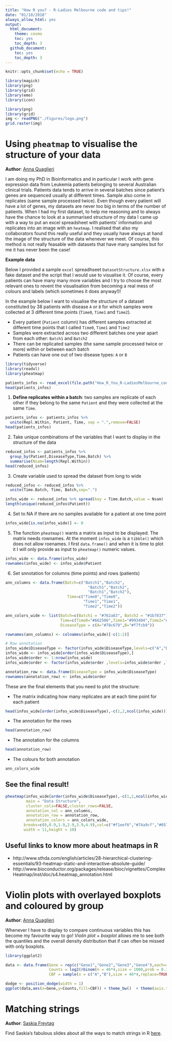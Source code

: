 ```yaml
---
title: "How R you? - R-Ladies Melbourne code and tips!"
date: "01/10/2018"
always_allow_html: yes
output:
  html_document:
    theme: cosmo
    toc: yes
    toc_depth: 3
  github_document:
    toc: yes
    toc_depth: 3
---
```



```r
knitr::opts_chunk$set(echo = TRUE)

library(magick)
library(png)
library(grid)
library(emo)
library(icon)
```


```r
library(png)
library(grid)
img <- readPNG("./Figures/logo.png")
grid.raster(img)
```



# Using `pheatmap` to visualise the structure of your data 

**Author**: [Anna Quaglieri](https://github.com/annaquaglieri16)

I am doing my PhD in Bioinformatics and in particular I work with gene expression data from Leukemia patients belonging to several Australian clinical trials. Patients data tends to arrive in several batches since patient's genes are sequenced usually at different times. Sample also come in replicates (same sample processed twice). Even though every patient will have a lot of genes, my datasets are never too big in terms of the number of patients. When I had my first dataset, to help me reasoning and to always have the chance to look at a summarised structure of my data I came up with a way to put an excel spreadsheet with patients' information and replicates into an image with an `heatmap`. I realised that also my collaborators found this really useful and they usually have always at hand the image of the structure of the data whenever we meet. Of course, this method is not really feasable with datasets that have many samples but for me it has never been the case!

**Example data**

Below I provided a sample `excel` spreadhseet `DatasetStructure.xlsx` with a fake dataset and the script that I would use to visualise it. Of course, every patients can have many many more variables and I try to choose the most relevant ones to revent the visualisation from becoming a real mess of colours and labels (which sometimes it does anyway!)! 

In the example below I want to visualise the structure of a dataset constituted by 38 patients with disease `A` or `B` for which samples were collected at 3 different time points (`Time0`, `Time1` and `Time2`). 

* Every patient (`Patient` column) has different samples extracted at different time points that I called `Time0`, `Time1` and `Time2` 
* Samples were extracted across two different batches one year apart from each other: `Batch1` and `Batch2`
* There can be replicated samples (the same sample processed twice or more) within or between each batch
* Patients can have one out of two disease types: `A` or `B`

```r
library(tidyverse)
library(readxl)
library(pheatmap)

patients_infos <- read_excel(file.path("How_R_You_R-LadiesMelbourne_code_and_tips_data/DatasetStructure.xlsx")) 
head(patients_infos)
```


1. **Define replicates within a batch**: two samples are replicate of each other if they belong to the same `Patient` and they were collected at the same `Time`. 

```r
patients_infos <- patients_infos %>%
  unite(Repl.Within, Patient, Time, sep = ".",remove=FALSE)
head(patients_infos)
```

2. Take unique combinations of the variables that I want to display in the structure of the data

```r
reduced_infos <- patients_infos %>%
  group_by(Patient,DiseaseType,Time,Batch) %>% 
  summarise(Nsam=length(Repl.Within)) 
head(reduced_infos)
```

3. Create variable used to spread the dataset from long to wide

```r
reduced_infos <- reduced_infos %>%
  unite(Time.Batch, Time, Batch,sep=".")

infos_wide <- reduced_infos %>% spread(key = Time.Batch,value = Nsam)
length(unique(reduced_infos$Patient))
```

4. Set to NA if there are no samples available for a patient at one time point

```r
infos_wide[is.na(infos_wide)] <- 0 
```


5. The function `pheatmap()` wants a matrix as input to be displayed. The matrix needs rownames. At the moment `infos_wide` is a `tibble()` which does not allow roenames. I first `data.frame()` and when it is time to plot it I will only provide as input to `pheatmap()` numeric values.


```r
infos_wide <- data.frame(infos_wide)
rownames(infos_wide) <- infos_wide$Patient
```

6. Set snnotation for columns (time points) and rows (patients) 

```r
ann_columns <- data.frame(Batch=c("Batch1","Batch2",
                                    "Batch1","Batch2",
                                    "Batch1","Batch2"),
                           Time=c("Time0","Time0",
                                  "Time1","Time1",
                                  "Time2","Time2"))

ann_colors_wide <- list(Batch=c(Batch1 = "#762a83", Batch2 = "#1b7837"),
                        Time=c(Time0="#662506",Time1="#993404",Time2="#ec7014"),
                        DiseaseType = c(A="#78c679",B="#f7fcb9"))

rownames(ann_columns) <- colnames(infos_wide)[-c(1:2)]

# Row annotation
infos_wide$DiseaseType <- factor(infos_wide$DiseaseType,levels=c("A","B"),ordered = TRUE)
infos_wide <- infos_wide[order(infos_wide$DiseaseType),]
infos_wide$order <- 1:nrow(infos_wide)
infos_wide$order <- factor(infos_wide$order ,levels=infos_wide$order ,labels=infos_wide$Patient)

annotation_row <- data.frame(DiseaseType = infos_wide$DiseaseType)
rownames(annotation_row) <- infos_wide$order
```

These are the final elements that you need to plot the structure:

* The matrix indicating how many replicates are at each time point for each patient

```r
head(infos_wide[order(infos_wide$DiseaseType),-c(1,2,ncol(infos_wide))])
```

* The annotation for the rows

```r
head(annotation_row)
```

* The annotation for the columns

```r
head(annotation_row)
```

* The colours for both annotation

```r
ann_colors_wide
```


## See the final result!

```r
pheatmap(infos_wide[order(infos_wide$DiseaseType),-c(1,2,ncol(infos_wide))],
         main = "Data Structure",
         cluster_cols=FALSE,cluster_rows=FALSE,
         annotation_col = ann_columns,
         annotation_row = annotation_row,
         annotation_colors = ann_colors_wide,
        breaks=c(0,0.9,1.9,2.9,3.9,4.9),col=c("#f1eef6","#74a9cf","#0570b0","blue","dark blue","black","grey"),show_colnames = FALSE,
        width = 11,height = 10)
```


## Useful links to know more about heatmaps in R

* http://www.sthda.com/english/articles/28-hierarchical-clustering-essentials/93-heatmap-static-and-interactive-absolute-guide/
* http://www.bioconductor.org/packages/release/bioc/vignettes/ComplexHeatmap/inst/doc/s4.heatmap_annotation.html


# Violin plots with overlayed boxplots and coloured by group

**Author**: [Anna Quaglieri](https://github.com/annaquaglieri16)

Whenever I have to display to compare continuous variables this has become my favourite way to go! *Violin plot* + *boxplot* allows me to see both the quantiles and the overall density distribution that if can often be missed with only boxplots.

```r
library(ggplot2)

data <- data.frame(Gene = rep(c("Gene1","Gene2","Gene3","Gene4"),each=46),
                   Counts = log2(rbinom(n = 46*4,size = 1000,prob = 0.3)),
                   CBF = sample(x = c("A","B"),size = 46*4,replace=TRUE))

dodge <- position_dodge(width = 1)
ggplot(data,aes(x=Gene,y=Counts,fill=CBF)) + theme_bw()  + theme(axis.text.x = element_text(angle = 0)) + geom_violin(trim=FALSE,position = dodge) + geom_boxplot(width=.1,position = dodge,show.legend = FALSE) +  labs(y="log2Counts") + facet_wrap(~Gene,scales="free_x")
```


# Matching strings

**Author**: [Saskia Freytag](https://github.com/SaskiaFreytag)

Find Saskia's fabulous slides about all the ways to match strings in R [here](file:///Users/quaglieri.a/RLadiesMelbourne/2018-10-16_How-R-You/How_R_You_R-LadiesMelbourne_code_and_tips_data/RLadies.html#1). 





